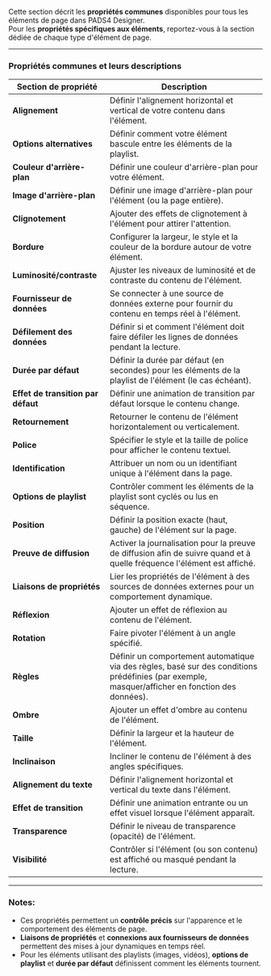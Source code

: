 Cette section décrit les **propriétés communes** disponibles pour tous les éléments de page dans PADS4 Designer.\
Pour les **propriétés spécifiques aux éléments**, reportez-vous à la section dédiée de chaque type d'élément de page.

***

### **Propriétés communes et leurs descriptions**

| **Section de propriété**           | **Description**                                                                                                                                  |
| ---------------------------------- | ------------------------------------------------------------------------------------------------------------------------------------------------ |
| **Alignement**                     | Définir l'alignement horizontal et vertical de votre contenu dans l'élément.                                                                     |
| **Options alternatives**           | Définir comment votre élément bascule entre les éléments de la playlist.                                                                         |
| **Couleur d'arrière-plan**         | Définir une couleur d'arrière-plan pour votre élément.                                                                                           |
| **Image d'arrière-plan**           | Définir une image d'arrière-plan pour l'élément (ou la page entière).                                                                            |
| **Clignotement**                   | Ajouter des effets de clignotement à l'élément pour attirer l'attention.                                                                         |
| **Bordure**                        | Configurer la largeur, le style et la couleur de la bordure autour de votre élément.                                                             |
| **Luminosité/contraste**           | Ajuster les niveaux de luminosité et de contraste du contenu de l'élément.                                                                       |
| **Fournisseur de données**         | Se connecter à une source de données externe pour fournir du contenu en temps réel à l'élément.                                                  |
| **Défilement des données**         | Définir si et comment l'élément doit faire défiler les lignes de données pendant la lecture.                                                     |
| **Durée par défaut**               | Définir la durée par défaut (en secondes) pour les éléments de la playlist de l'élément (le cas échéant).                                        |
| **Effet de transition par défaut** | Définir une animation de transition par défaut lorsque le contenu change.                                                                        |
| **Retournement**                   | Retourner le contenu de l'élément horizontalement ou verticalement.                                                                              |
| **Police**                         | Spécifier le style et la taille de police pour afficher le contenu textuel.                                                                      |
| **Identification**                 | Attribuer un nom ou un identifiant unique à l'élément dans la page.                                                                              |
| **Options de playlist**            | Contrôler comment les éléments de la playlist sont cyclés ou lus en séquence.                                                                    |
| **Position**                       | Définir la position exacte (haut, gauche) de l'élément sur la page.                                                                              |
| **Preuve de diffusion**            | Activer la journalisation pour la preuve de diffusion afin de suivre quand et à quelle fréquence l'élément est affiché.                          |
| **Liaisons de propriétés**         | Lier les propriétés de l'élément à des sources de données externes pour un comportement dynamique.                                               |
| **Réflexion**                      | Ajouter un effet de réflexion au contenu de l'élément.                                                                                           |
| **Rotation**                       | Faire pivoter l'élément à un angle spécifié.                                                                                                     |
| **Règles**                         | Définir un comportement automatique via des règles, basé sur des conditions prédéfinies (par exemple, masquer/afficher en fonction des données). |
| **Ombre**                          | Ajouter un effet d'ombre au contenu de l'élément.                                                                                                |
| **Taille**                         | Définir la largeur et la hauteur de l'élément.                                                                                                   |
| **Inclinaison**                    | Incliner le contenu de l'élément à des angles spécifiques.                                                                                       |
| **Alignement du texte**            | Définir l'alignement horizontal et vertical du texte dans l'élément.                                                                             |
| **Effet de transition**            | Définir une animation entrante ou un effet visuel lorsque l'élément apparaît.                                                                    |
| **Transparence**                   | Définir le niveau de transparence (opacité) de l'élément.                                                                                        |
| **Visibilité**                     | Contrôler si l'élément (ou son contenu) est affiché ou masqué pendant la lecture.                                                                |

***

### **Notes:**

* Ces propriétés permettent un **contrôle précis** sur l'apparence et le comportement des éléments de page.
* **Liaisons de propriétés** et **connexions aux fournisseurs de données** permettent des mises à jour dynamiques en temps réel.
* Pour les éléments utilisant des playlists (images, vidéos), **options de playlist** et **durée par défaut** définissent comment les éléments tournent.
